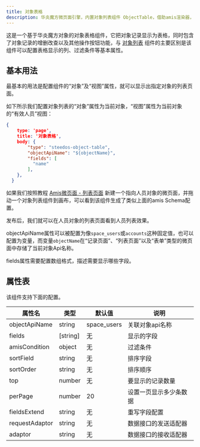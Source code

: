 ```yaml
---
title: 对象表格
description: 华炎魔方微页面引擎，内置对象列表组件 ObjectTable，借助amis渲染器，可以帮助开发人员快速生成一个功能完善的对象表格组件。
---
```


这是一个基于华炎魔方对象的对象表格组件，它把对象记录显示为表格，同时包含了对象记录的增删改查以及其他操作按钮功能，与 [对象列表](./object_listview) 组件的主要区别是该组件可以配置表格显示的列、过滤条件等基本属性。

## 基本用法

最基本的用法是配置组件的“对象”及“视图”属性，就可以显示出指定对象的列表页面。

如下所示我们配置对象列表的“对象”属性为当前对象，“视图”属性为当前对象的“有效人员”视图：

```json
{
    type: 'page',
    title: '对象表格',
    body: {
        "type": "steedos-object-table",
        "objectApiName": "${objectName}",
        "fields": [
          "name"
        ],
    },
  }
```

如果我们按照教程 [Amis微页面 - 列表页面](/docs/amis/page-type#列表页面) 新建一个指向人员对象的微页面，并拖动一个对象列表组件到画布，可以看到该组件生成了类似上面的amis Schema配置。

发布后，我们就可以在人员对象的列表页面看到人员列表效果。

objectApiName属性可以被配置为像`space_users`或`accounts`这种固定值，也可以配置为变量，而变量`objectName`在“记录页面”、“列表页面”以及“表单”类型的微页面中存储了当前对象Api名称。

fields属性需要配置数组格式，描述需要显示哪些字段。

## 属性表

该组件支持下面的配置。

| 属性名 | 类型 | 默认值 | 说明 |
|----|----|----|----|
| objectApiName | string | space_users | 关联对象api名称 |
| fields | [string] | 无 | 显示的字段 |
| amisCondition | object | 无 | 过滤条件 |
| sortField | string | 无 | 排序字段 |
| sortOrder | string | 无 | 排序顺序 |
| top | number | 无 | 要显示的记录数量 |
| perPage | number | 20 | 设置一页显示多少条数据 |
| fieldsExtend | string | 无 | 重写字段配置 |
| requestAdaptor | string | 无 | 数据接口的发送适配器 |
| adaptor | string | 无 | 数据接口的接收适配器 |

<!--
| actions | [string] | 无 | 操作 |
| enableInlineEdit | boolean | false | 启用内联编辑 |
| enableActions | boolean | false | 显示列表视图操作栏 |
-->
<!--
#### columns属性表

| 属性名 | 类型 | 默认值 | 说明 |
|----|----|----|----|
| field | string | 无 | 字段api名称 |
-->
